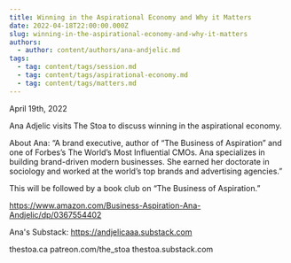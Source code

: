 ```yaml
---
title: Winning in the Aspirational Economy and Why it Matters
date: 2022-04-18T22:00:00.000Z
slug: winning-in-the-aspirational-economy-and-why-it-matters
authors:
  - author: content/authors/ana-andjelic.md
tags:
  - tag: content/tags/session.md
  - tag: content/tags/aspirational-economy.md
  - tag: content/tags/matters.md
---
```


April 19th, 2022

Ana Adjelic visits The Stoa to discuss winning in the aspirational economy.

About Ana: “A brand executive, author of “The Business of Aspiration” and one of Forbes’s The World’s Most Influential CMOs. Ana specializes in building brand-driven modern businesses. She earned her doctorate in sociology and worked at the world’s top brands and advertising agencies.”

This will be followed by a book club on “The Business of Aspiration.”

https://www.amazon.com/Business-Aspiration-Ana-Andjelic/dp/0367554402

Ana's Substack: https://andjelicaaa.substack.com

thestoa.ca
patreon.com/the_stoa
thestoa.substack.com
